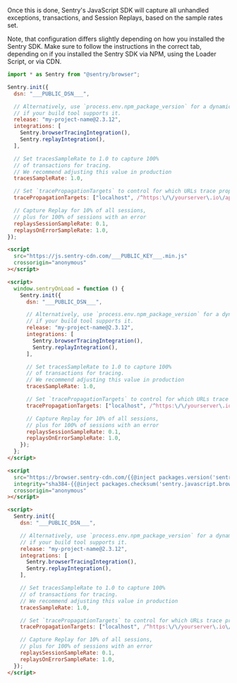 Once this is done, Sentry's JavaScript SDK will capture all unhandled exceptions, transactions, and Session Replays, based on the sample rates set.

Note, that configuration differs slightly depending on how you installed the Sentry SDK. Make sure to follow the instructions in the correct tab, depending on if you installed the Sentry SDK via NPM, using the Loader Script, or via CDN.

<SignInNote />

```javascript {tabTitle:npm}
import * as Sentry from "@sentry/browser";

Sentry.init({
  dsn: "___PUBLIC_DSN___",

  // Alternatively, use `process.env.npm_package_version` for a dynamic release version
  // if your build tool supports it.
  release: "my-project-name@2.3.12",
  integrations: [
    Sentry.browserTracingIntegration(),
    Sentry.replayIntegration(),
  ],

  // Set tracesSampleRate to 1.0 to capture 100%
  // of transactions for tracing.
  // We recommend adjusting this value in production
  tracesSampleRate: 1.0,

  // Set `tracePropagationTargets` to control for which URLs trace propagation should be enabled
  tracePropagationTargets: ["localhost", /^https:\/\/yourserver\.io\/api/],

  // Capture Replay for 10% of all sessions,
  // plus for 100% of sessions with an error
  replaysSessionSampleRate: 0.1,
  replaysOnErrorSampleRate: 1.0,
});
```

```html {tabTitle: Loader}
<script
  src="https://js.sentry-cdn.com/___PUBLIC_KEY___.min.js"
  crossorigin="anonymous"
></script>

<script>
  window.sentryOnLoad = function () {
    Sentry.init({
      dsn: "___PUBLIC_DSN___",

      // Alternatively, use `process.env.npm_package_version` for a dynamic release version
      // if your build tool supports it.
      release: "my-project-name@2.3.12",
      integrations: [
        Sentry.browserTracingIntegration(),
        Sentry.replayIntegration(),
      ],

      // Set tracesSampleRate to 1.0 to capture 100%
      // of transactions for tracing.
      // We recommend adjusting this value in production
      tracesSampleRate: 1.0,

      // Set `tracePropagationTargets` to control for which URLs trace propagation should be enabled
      tracePropagationTargets: ["localhost", /^https:\/\/yourserver\.io\/api/],

      // Capture Replay for 10% of all sessions,
      // plus for 100% of sessions with an error
      replaysSessionSampleRate: 0.1,
      replaysOnErrorSampleRate: 1.0,
    });
  };
</script>
```

```html {tabTitle: CDN}
<script
  src="https://browser.sentry-cdn.com/{{@inject packages.version('sentry.javascript.browser') }}/bundle.tracing.min.js"
  integrity="sha384-{{@inject packages.checksum('sentry.javascript.browser', 'bundle.tracing.min.js', 'sha384-base64') }}"
  crossorigin="anonymous"
></script>

<script>
  Sentry.init({
    dsn: "___PUBLIC_DSN___",

    // Alternatively, use `process.env.npm_package_version` for a dynamic release version
    // if your build tool supports it.
    release: "my-project-name@2.3.12",
    integrations: [
      Sentry.browserTracingIntegration(),
      Sentry.replayIntegration(),
    ],

    // Set tracesSampleRate to 1.0 to capture 100%
    // of transactions for tracing.
    // We recommend adjusting this value in production
    tracesSampleRate: 1.0,

    // Set `tracePropagationTargets` to control for which URLs trace propagation should be enabled
    tracePropagationTargets: ["localhost", /^https:\/\/yourserver\.io\/api/],

    // Capture Replay for 10% of all sessions,
    // plus for 100% of sessions with an error
    replaysSessionSampleRate: 0.1,
    replaysOnErrorSampleRate: 1.0,
  });
</script>
```
